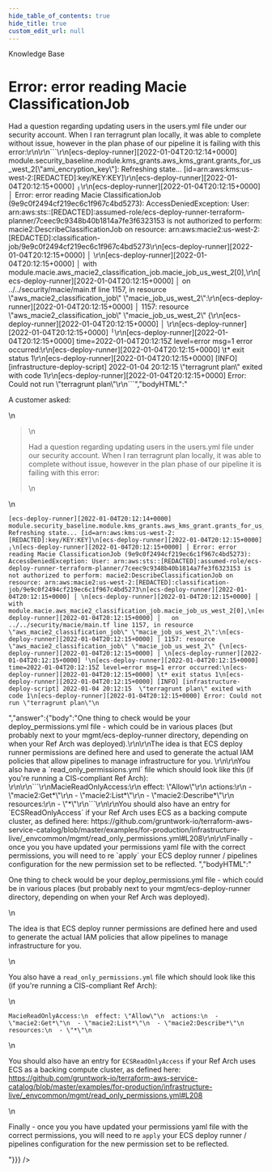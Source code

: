 ```yaml
---
hide_table_of_contents: true
hide_title: true
custom_edit_url: null
---
```



<CenterLayout>
<span className="searchCategory">Knowledge Base</span>
<h1>Error: error reading Macie ClassificationJob</h1>
<GitHub discussion={{"id":"D_kwDOF8slf84AObti","number":125,"author":{"login":"zackproser"},"title":"Error: error reading Macie ClassificationJob","body":"A customer asked: \r\n\r\n> Had a question regarding updating users in the users.yml file under our security account. When I ran terragrunt plan locally, it was able to complete without issue, however in the plan phase of our pipeline it is failing with this error:\r\n\r\n```\r\n[ecs-deploy-runner][2022-01-04T20:12:14+0000] module.security_baseline.module.kms_grants.aws_kms_grant.grants_for_us_west_2[\"ami_encryption_key\"]: Refreshing state... [id=arn:aws:kms:us-west-2:[REDACTED]:key/KEY:KEY]\r\n[ecs-deploy-runner][2022-01-04T20:12:15+0000] ╷\r\n[ecs-deploy-runner][2022-01-04T20:12:15+0000] │ Error: error reading Macie ClassificationJob (9e9c0f2494cf219ec6c1f967c4bd5273): AccessDeniedException: User: arn:aws:sts::[REDACTED]:assumed-role/ecs-deploy-runner-terraform-planner/7ceec9c9348b40b1814a7fe3f6323153 is not authorized to perform: macie2:DescribeClassificationJob on resource: arn:aws:macie2:us-west-2:[REDACTED]:classification-job/9e9c0f2494cf219ec6c1f967c4bd5273\r\n[ecs-deploy-runner][2022-01-04T20:12:15+0000] │ \r\n[ecs-deploy-runner][2022-01-04T20:12:15+0000] │   with module.macie.aws_macie2_classification_job.macie_job_us_west_2[0],\r\n[ecs-deploy-runner][2022-01-04T20:12:15+0000] │   on ../../security/macie/main.tf line 1157, in resource \"aws_macie2_classification_job\" \"macie_job_us_west_2\":\r\n[ecs-deploy-runner][2022-01-04T20:12:15+0000] │ 1157: resource \"aws_macie2_classification_job\" \"macie_job_us_west_2\" {\r\n[ecs-deploy-runner][2022-01-04T20:12:15+0000] │ \r\n[ecs-deploy-runner][2022-01-04T20:12:15+0000] ╵\r\n[ecs-deploy-runner][2022-01-04T20:12:15+0000] time=2022-01-04T20:12:15Z level=error msg=1 error occurred:\r\n[ecs-deploy-runner][2022-01-04T20:12:15+0000] \t* exit status 1\r\n[ecs-deploy-runner][2022-01-04T20:12:15+0000] [INFO] [infrastructure-deploy-script] 2022-01-04 20:12:15  \"terragrunt plan\" exited with code 1\r\n[ecs-deploy-runner][2022-01-04T20:12:15+0000] Error: Could not run \"terragrunt plan\"\r\n```","bodyHTML":"<p dir=\"auto\">A customer asked:</p>\n<blockquote>\n<p dir=\"auto\">Had a question regarding updating users in the users.yml file under our security account. When I ran terragrunt plan locally, it was able to complete without issue, however in the plan phase of our pipeline it is failing with this error:</p>\n</blockquote>\n<div class=\"snippet-clipboard-content notranslate position-relative overflow-auto\" data-snippet-clipboard-copy-content=\"[ecs-deploy-runner][2022-01-04T20:12:14+0000] module.security_baseline.module.kms_grants.aws_kms_grant.grants_for_us_west_2[&quot;ami_encryption_key&quot;]: Refreshing state... [id=arn:aws:kms:us-west-2:[REDACTED]:key/KEY:KEY]\n[ecs-deploy-runner][2022-01-04T20:12:15+0000] ╷\n[ecs-deploy-runner][2022-01-04T20:12:15+0000] │ Error: error reading Macie ClassificationJob (9e9c0f2494cf219ec6c1f967c4bd5273): AccessDeniedException: User: arn:aws:sts::[REDACTED]:assumed-role/ecs-deploy-runner-terraform-planner/7ceec9c9348b40b1814a7fe3f6323153 is not authorized to perform: macie2:DescribeClassificationJob on resource: arn:aws:macie2:us-west-2:[REDACTED]:classification-job/9e9c0f2494cf219ec6c1f967c4bd5273\n[ecs-deploy-runner][2022-01-04T20:12:15+0000] │ \n[ecs-deploy-runner][2022-01-04T20:12:15+0000] │   with module.macie.aws_macie2_classification_job.macie_job_us_west_2[0],\n[ecs-deploy-runner][2022-01-04T20:12:15+0000] │   on ../../security/macie/main.tf line 1157, in resource &quot;aws_macie2_classification_job&quot; &quot;macie_job_us_west_2&quot;:\n[ecs-deploy-runner][2022-01-04T20:12:15+0000] │ 1157: resource &quot;aws_macie2_classification_job&quot; &quot;macie_job_us_west_2&quot; {\n[ecs-deploy-runner][2022-01-04T20:12:15+0000] │ \n[ecs-deploy-runner][2022-01-04T20:12:15+0000] ╵\n[ecs-deploy-runner][2022-01-04T20:12:15+0000] time=2022-01-04T20:12:15Z level=error msg=1 error occurred:\n[ecs-deploy-runner][2022-01-04T20:12:15+0000] \t* exit status 1\n[ecs-deploy-runner][2022-01-04T20:12:15+0000] [INFO] [infrastructure-deploy-script] 2022-01-04 20:12:15  &quot;terragrunt plan&quot; exited with code 1\n[ecs-deploy-runner][2022-01-04T20:12:15+0000] Error: Could not run &quot;terragrunt plan&quot;\"><pre class=\"notranslate\"><code>[ecs-deploy-runner][2022-01-04T20:12:14+0000] module.security_baseline.module.kms_grants.aws_kms_grant.grants_for_us_west_2[\"ami_encryption_key\"]: Refreshing state... [id=arn:aws:kms:us-west-2:[REDACTED]:key/KEY:KEY]\n[ecs-deploy-runner][2022-01-04T20:12:15+0000] ╷\n[ecs-deploy-runner][2022-01-04T20:12:15+0000] │ Error: error reading Macie ClassificationJob (9e9c0f2494cf219ec6c1f967c4bd5273): AccessDeniedException: User: arn:aws:sts::[REDACTED]:assumed-role/ecs-deploy-runner-terraform-planner/7ceec9c9348b40b1814a7fe3f6323153 is not authorized to perform: macie2:DescribeClassificationJob on resource: arn:aws:macie2:us-west-2:[REDACTED]:classification-job/9e9c0f2494cf219ec6c1f967c4bd5273\n[ecs-deploy-runner][2022-01-04T20:12:15+0000] │ \n[ecs-deploy-runner][2022-01-04T20:12:15+0000] │   with module.macie.aws_macie2_classification_job.macie_job_us_west_2[0],\n[ecs-deploy-runner][2022-01-04T20:12:15+0000] │   on ../../security/macie/main.tf line 1157, in resource \"aws_macie2_classification_job\" \"macie_job_us_west_2\":\n[ecs-deploy-runner][2022-01-04T20:12:15+0000] │ 1157: resource \"aws_macie2_classification_job\" \"macie_job_us_west_2\" {\n[ecs-deploy-runner][2022-01-04T20:12:15+0000] │ \n[ecs-deploy-runner][2022-01-04T20:12:15+0000] ╵\n[ecs-deploy-runner][2022-01-04T20:12:15+0000] time=2022-01-04T20:12:15Z level=error msg=1 error occurred:\n[ecs-deploy-runner][2022-01-04T20:12:15+0000] \t* exit status 1\n[ecs-deploy-runner][2022-01-04T20:12:15+0000] [INFO] [infrastructure-deploy-script] 2022-01-04 20:12:15  \"terragrunt plan\" exited with code 1\n[ecs-deploy-runner][2022-01-04T20:12:15+0000] Error: Could not run \"terragrunt plan\"\n</code></pre></div>","answer":{"body":"One thing to check would be your deploy_permissions.yml file - which could be in various places (but probably next to your mgmt/ecs-deploy-runner  directory, depending on when your Ref Arch was deployed).\r\n\r\nThe idea is that ECS deploy runner permissions are defined here and used to generate the actual IAM policies that allow pipelines to manage infrastructure for you. \r\n\r\nYou also have a `read_only_permissions.yml` file which should look like this (if you're running a CIS-compliant Ref Arch): \r\n\r\n```\r\nMacieReadOnlyAccess:\r\n  effect: \"Allow\"\r\n  actions:\r\n  - \"macie2:Get*\"\r\n  - \"macie2:List*\"\r\n  - \"macie2:Describe*\"\r\n  resources:\r\n  - \"*\"\r\n```\r\n\r\nYou should also have an entry for `ECSReadOnlyAccess` if your Ref Arch uses ECS as a backing compute cluster, as defined here: https://github.com/gruntwork-io/terraform-aws-service-catalog/blob/master/examples/for-production/infrastructure-live/_envcommon/mgmt/read_only_permissions.yml#L208\r\n\r\nFinally - once you you have updated your permissions yaml file with the correct permissions, you will need to re `apply` your ECS deploy runner / pipelines configuration for the new permission set to be reflected. ","bodyHTML":"<p dir=\"auto\">One thing to check would be your deploy_permissions.yml file - which could be in various places (but probably next to your mgmt/ecs-deploy-runner  directory, depending on when your Ref Arch was deployed).</p>\n<p dir=\"auto\">The idea is that ECS deploy runner permissions are defined here and used to generate the actual IAM policies that allow pipelines to manage infrastructure for you.</p>\n<p dir=\"auto\">You also have a <code class=\"notranslate\">read_only_permissions.yml</code> file which should look like this (if you're running a CIS-compliant Ref Arch):</p>\n<div class=\"snippet-clipboard-content notranslate position-relative overflow-auto\" data-snippet-clipboard-copy-content=\"MacieReadOnlyAccess:\n  effect: &quot;Allow&quot;\n  actions:\n  - &quot;macie2:Get*&quot;\n  - &quot;macie2:List*&quot;\n  - &quot;macie2:Describe*&quot;\n  resources:\n  - &quot;*&quot;\"><pre class=\"notranslate\"><code>MacieReadOnlyAccess:\n  effect: \"Allow\"\n  actions:\n  - \"macie2:Get*\"\n  - \"macie2:List*\"\n  - \"macie2:Describe*\"\n  resources:\n  - \"*\"\n</code></pre></div>\n<p dir=\"auto\">You should also have an entry for <code class=\"notranslate\">ECSReadOnlyAccess</code> if your Ref Arch uses ECS as a backing compute cluster, as defined here: <a href=\"https://github.com/gruntwork-io/terraform-aws-service-catalog/blob/master/examples/for-production/infrastructure-live/_envcommon/mgmt/read_only_permissions.yml#L208\">https://github.com/gruntwork-io/terraform-aws-service-catalog/blob/master/examples/for-production/infrastructure-live/_envcommon/mgmt/read_only_permissions.yml#L208</a></p>\n<p dir=\"auto\">Finally - once you you have updated your permissions yaml file with the correct permissions, you will need to re <code class=\"notranslate\">apply</code> your ECS deploy runner / pipelines configuration for the new permission set to be reflected.</p>"}}} />

</CenterLayout>
  

<!-- ##DOCS-SOURCER-START
{
  "sourcePlugin": "github-discussions",
  "hash": "17efa7098d637979918db6030e75580a"
}
##DOCS-SOURCER-END -->
